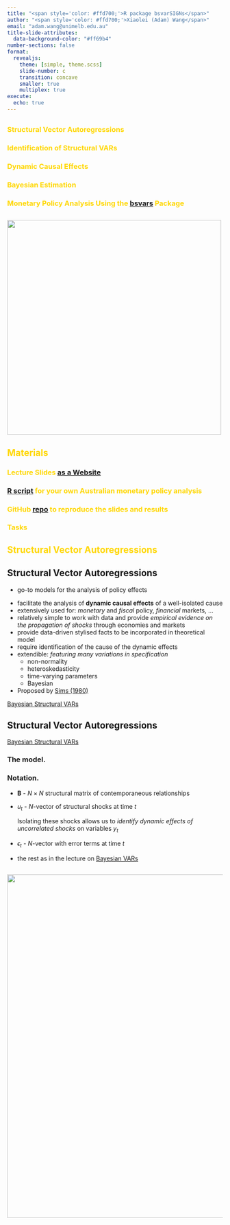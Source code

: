```yaml
---
title: "<span style='color: #ffd700;'>R package bsvarSIGNs</span>" 
author: "<span style='color: #ffd700;'>Xiaolei (Adam) Wang</span>"
email: "adam.wang@unimelb.edu.au"
title-slide-attributes:
  data-background-color: "#ff69b4"
number-sections: false
format: 
  revealjs: 
    theme: [simple, theme.scss]
    slide-number: c
    transition: concave
    smaller: true
    multiplex: true
execute: 
  echo: true
---
```


##  {background-color="#ff69b4"}

$$ $$


### Structural Vector Autoregressions {style="color:#ffd700;"}

### Identification of Structural VARs {style="color:#ffd700;"}

### Dynamic Causal Effects {style="color:#ffd700;"}

### Bayesian Estimation {style="color:#ffd700;"}

### Monetary Policy Analysis Using the  [bsvars](https://cran.r-project.org/package=bsvars) Package {style="color:#ffd700;"}





##  {background-color="#ff69b4"}

![](bsvars.png){.absolute top=30 right=275 width="500"}



## <span style="color: #ffd700;">Materials</span> {background-color="#ff69b4"} 

$$ $$

### Lecture Slides [as a Website](https://bsvars.github.io/2024-10-be24-bsvars) {style="color:#ffd700;"}

### [R script](https://github.com/bsvars/2024-10-be24-bsvars/blob/main/be24-bsvars.R) for your own Australian monetary policy analysis{style="color:#ffd700;"}

### GitHub [repo](https://github.com/bsvars/2024-10-be24-bsvars) to reproduce the slides and results{style="color:#ffd700;"}

### Tasks{style="color:#ffd700;"}


## <span style="color: #ffd700;">Structural Vector Autoregressions</span> {background-color="#ff69b4"}

## Structural Vector Autoregressions

- go-to models for the analysis of policy effects

::: incremental
- facilitate the analysis of **dynamic causal effects** of a well-isolated cause
- extensively used for: *monetary* and *fiscal* policy, *financial* markets, ...
- relatively simple to work with data and provide *empirical evidence on the propagation of shocks* through economies and markets
- provide data-driven stylised facts to be incorporated in theoretical model
- require identification of the cause of the dynamic effects
- extendible: *featuring many variations in specification*
    -   non-normality
    -   heteroskedasticity
    -   time-varying parameters
    -   Bayesian
-   Proposed by [Sims (1980)](https://doi.org/10.2307/1912017)
:::

::: footer
[Bayesian Structural VARs](https://bsvars.github.io/2024-10-be24-bsvars)
:::



## Structural Vector Autoregressions

::: footer
[Bayesian Structural VARs](https://bsvars.github.io/2024-10-be24-bsvars)
:::

### The model.
\begin{align}
\text{VAR equation: }&& y_t &= \mathbf{A}_1 y_{t-1} + \dots + \mathbf{A}_p y_{t-p} + \boldsymbol\mu_0 + \epsilon_t\\[1ex]
\text{structural equation: }&& \mathbf{B}\epsilon_t &= u_t\\[1ex]
\text{structural shocks: }&& u_t |Y_{t-1} &\sim N_N\left(\mathbf{0}_N,\mathbf{I}_N\right)
\end{align}

::: {.fragment}
### Notation.
- $\mathbf{B}$ - $N\times N$ structural matrix of contemporaneous relationships
- $u_t$ - $N$-vector of structural shocks at time $t$
  
  Isolating these shocks allows us to *identify dynamic effects of
uncorrelated shocks* on variables $y_t$

- $\epsilon_t$ - $N$-vector with error terms at time $t$
- the rest as in the lecture on [Bayesian VARs](https://bsvars.github.io/2024-10-be24-bsvarSIGNs/#/varp-model)
:::






##  {background-color="#ff69b4"}

![](social.png){.absolute top=30 right=200 width="800"}

